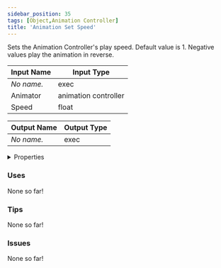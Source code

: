 ```yaml
---
sidebar_position: 35
tags: [Object,Animation Controller]
title: 'Animation Set Speed'
---
```


Sets the Animation Controller's play speed. Default value is 1. Negative values play the animation in reverse.




<EsbSvg />

| Input Name | Input Type |
|-----------|-----------|
| *No name.* | exec |
| Animator | animation controller |
| Speed | float |

| Output Name | Output Type |
|-----------|-----------|
| *No name.* | exec |


<details>
  <summary>Properties</summary>
  <div>
    <div>
    <table>
      <thead>
        <tr>
          <th>Is beta required?</th>
          <th>❌</th>
        </tr>
        <tr>
          <th>Is this chip a trolling risk?</th>
          <th>No</th>
        </tr>
        <tr>
          <th>Is this chip a role assignment risk?</th>
          <th>No</th>
        </tr>
        <tr>
          <th>Chip UUID</th>
          <th>ca4d8318-ff8a-4c05-8628-2573d3c0ab4b</th>
        </tr>
        <tr>
          <th>Room availability</th>
          <th>Available everywhere</th>
        </tr>
      </thead>
    </table>
    </div>
  </div>
</details>

### Uses

None so far!

### Tips

None so far!

### Issues

None so far!